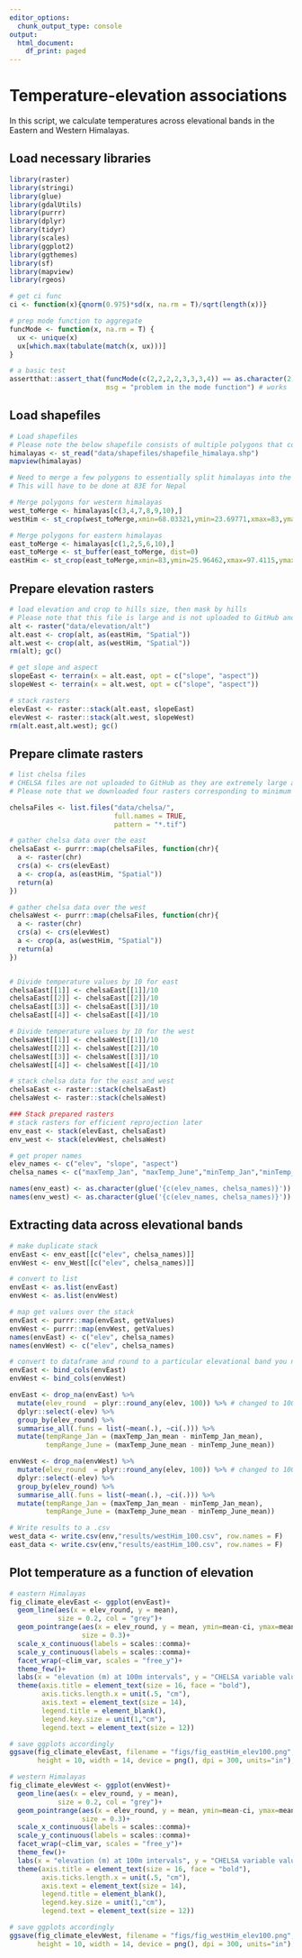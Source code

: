 ```yaml
---
editor_options:
  chunk_output_type: console
output:
  html_document:
    df_print: paged
---
```


# Temperature-elevation associations  

In this script, we calculate temperatures across elevational bands in the Eastern and Western Himalayas.  

## Load necessary libraries
```r
library(raster)
library(stringi)
library(glue)
library(gdalUtils)
library(purrr)
library(dplyr)
library(tidyr)
library(scales)
library(ggplot2)
library(ggthemes)
library(sf)
library(mapview)
library(rgeos)

# get ci func
ci <- function(x){qnorm(0.975)*sd(x, na.rm = T)/sqrt(length(x))}

# prep mode function to aggregate
funcMode <- function(x, na.rm = T) {
  ux <- unique(x)
  ux[which.max(tabulate(match(x, ux)))]
}

# a basic test
assertthat::assert_that(funcMode(c(2,2,2,2,3,3,3,4)) == as.character(2), 
                        msg = "problem in the mode function") # works
```

## Load shapefiles
```r
# Load shapefiles
# Please note the below shapefile consists of multiple polygons that combines the east and west
himalayas <- st_read("data/shapefiles/shapefile_himalaya.shp")
mapview(himalayas)

# Need to merge a few polygons to essentially split himalayas into the west and the east
# This will have to be done at 83E for Nepal

# Merge polygons for western himalayas
west_toMerge <- himalayas[c(3,4,7,8,9,10),]
westHim <- st_crop(west_toMerge,xmin=68.03321,ymin=23.69771,xmax=83,ymax=37.07761)

# Merge polygons for eastern himalayas
east_toMerge <- himalayas[c(1,2,5,6,10),]
east_toMerge <- st_buffer(east_toMerge, dist=0)
eastHim <- st_crop(east_toMerge,xmin=83,ymin=25.96462,xmax=97.4115,ymax=30.44728)
```

## Prepare elevation rasters
```r
# load elevation and crop to hills size, then mask by hills
# Please note that this file is large and is not uploaded to GitHub and can be downloaded from SRTM (Farr et al. 2007)
alt <- raster("data/elevation/alt")
alt.east <- crop(alt, as(eastHim, "Spatial"))
alt.west <- crop(alt, as(westHim, "Spatial"))
rm(alt); gc()

# get slope and aspect
slopeEast <- terrain(x = alt.east, opt = c("slope", "aspect"))
slopeWest <- terrain(x = alt.west, opt = c("slope", "aspect"))

# stack rasters
elevEast <- raster::stack(alt.east, slopeEast)
elevWest <- raster::stack(alt.west, slopeWest)
rm(alt.east,alt.west); gc()
```

## Prepare climate rasters
```r
# list chelsa files
# CHELSA files are not uploaded to GitHub as they are extremely large and can be downloaded from https://chelsa-climate.org/
# Please note that we downloaded four rasters corresponding to minimum and maximum temperatures for the months of January and June

chelsaFiles <- list.files("data/chelsa/", 
                          full.names = TRUE, 
                          pattern = "*.tif")

# gather chelsa data over the east
chelsaEast <- purrr::map(chelsaFiles, function(chr){
  a <- raster(chr)
  crs(a) <- crs(elevEast)
  a <- crop(a, as(eastHim, "Spatial"))
  return(a)
})

# gather chelsa data over the west
chelsaWest <- purrr::map(chelsaFiles, function(chr){
  a <- raster(chr)
  crs(a) <- crs(elevWest)
  a <- crop(a, as(westHim, "Spatial"))
  return(a)
})


# Divide temperature values by 10 for east
chelsaEast[[1]] <- chelsaEast[[1]]/10
chelsaEast[[2]] <- chelsaEast[[2]]/10
chelsaEast[[3]] <- chelsaEast[[3]]/10
chelsaEast[[4]] <- chelsaEast[[4]]/10

# Divide temperature values by 10 for the west
chelsaWest[[1]] <- chelsaWest[[1]]/10
chelsaWest[[2]] <- chelsaWest[[2]]/10
chelsaWest[[3]] <- chelsaWest[[3]]/10
chelsaWest[[4]] <- chelsaWest[[4]]/10

# stack chelsa data for the east and west
chelsaEast <- raster::stack(chelsaEast)
chelsaWest <- raster::stack(chelsaWest)

### Stack prepared rasters
# stack rasters for efficient reprojection later
env_east <- stack(elevEast, chelsaEast)
env_west <- stack(elevWest, chelsaWest)

# get proper names
elev_names <- c("elev", "slope", "aspect")
chelsa_names <- c("maxTemp_Jan", "maxTemp_June","minTemp_Jan","minTemp_June")

names(env_east) <- as.character(glue('{c(elev_names, chelsa_names)}'))
names(env_west) <- as.character(glue('{c(elev_names, chelsa_names)}'))
```

## Extracting data across elevational bands
```r
# make duplicate stack
envEast <- env_east[[c("elev", chelsa_names)]]
envWest <- env_West[[c("elev", chelsa_names)]]

# convert to list
envEast <- as.list(envEast)
envWest <- as.list(envWest)

# map get values over the stack
envEast <- purrr::map(envEast, getValues)
envWest <- purrr::map(envWest, getValues)
names(envEast) <- c("elev", chelsa_names)
names(envWest) <- c("elev", chelsa_names)

# convert to dataframe and round to a particular elevational band you need
envEast <- bind_cols(envEast)
envWest <- bind_cols(envWest)

envEast <- drop_na(envEast) %>% 
  mutate(elev_round  = plyr::round_any(elev, 100)) %>% # changed to 100 m intervals 
  dplyr::select(-elev) %>% 
  group_by(elev_round) %>% 
  summarise_all(.funs = list(~mean(.), ~ci(.))) %>%
  mutate(tempRange_Jan = (maxTemp_Jan_mean - minTemp_Jan_mean),
         tempRange_June = (maxTemp_June_mean - minTemp_June_mean))

envWest <- drop_na(envWest) %>% 
  mutate(elev_round  = plyr::round_any(elev, 100)) %>% # changed to 100 m intervals 
  dplyr::select(-elev) %>% 
  group_by(elev_round) %>% 
  summarise_all(.funs = list(~mean(.), ~ci(.))) %>%
  mutate(tempRange_Jan = (maxTemp_Jan_mean - minTemp_Jan_mean),
         tempRange_June = (maxTemp_June_mean - minTemp_June_mean))

# Write results to a .csv
west_data <- write.csv(env,"results/westHim_100.csv", row.names = F) 
east_data <- write.csv(env,"results/eastHim_100.csv", row.names = F)
```

## Plot temperature as a function of elevation
```r
# eastern Himalayas
fig_climate_elevEast <- ggplot(envEast)+
  geom_line(aes(x = elev_round, y = mean),
            size = 0.2, col = "grey")+
  geom_pointrange(aes(x = elev_round, y = mean, ymin=mean-ci, ymax=mean+ci),
                  size = 0.3)+
  scale_x_continuous(labels = scales::comma)+
  scale_y_continuous(labels = scales::comma)+
  facet_wrap(~clim_var, scales = "free_y")+
  theme_few()+
  labs(x = "elevation (m) at 100m intervals", y = "CHELSA variable value")+
  theme(axis.title = element_text(size = 16, face = "bold"), 
        axis.ticks.length.x = unit(.5, "cm"),
        axis.text = element_text(size = 14),
        legend.title = element_blank(),
        legend.key.size = unit(1,"cm"),
        legend.text = element_text(size = 12))

# save ggplots accordingly
ggsave(fig_climate_elevEast, filename = "figs/fig_eastHim_elev100.png", 
       height = 10, width = 14, device = png(), dpi = 300, units="in"); dev.off()

# western Himalayas
fig_climate_elevWest <- ggplot(envWest)+
  geom_line(aes(x = elev_round, y = mean),
            size = 0.2, col = "grey")+
  geom_pointrange(aes(x = elev_round, y = mean, ymin=mean-ci, ymax=mean+ci),
                  size = 0.3)+
  scale_x_continuous(labels = scales::comma)+
  scale_y_continuous(labels = scales::comma)+
  facet_wrap(~clim_var, scales = "free_y")+
  theme_few()+
  labs(x = "elevation (m) at 100m intervals", y = "CHELSA variable value")+
  theme(axis.title = element_text(size = 16, face = "bold"), 
        axis.ticks.length.x = unit(.5, "cm"),
        axis.text = element_text(size = 14),
        legend.title = element_blank(),
        legend.key.size = unit(1,"cm"),
        legend.text = element_text(size = 12))

# save ggplots accordingly
ggsave(fig_climate_elevWest, filename = "figs/fig_westHim_elev100.png", 
       height = 10, width = 14, device = png(), dpi = 300, units="in"); dev.off()
```

